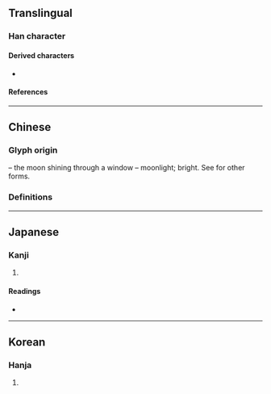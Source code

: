 {{also|明}}
{{character info}}
==Translingual==

===Han character===
{{Han char|rn=74|rad=月|as=07|sn=11|four=|canj=WBB|ids=⿰囧月}}

====Derived characters====
* {{l|mul|[[𥂗]], [[𦹩]], [[𪆌]]}}

====References====
{{Han ref|kx=0505.270|dkj=14366|dj=0884.210|hdz=32078.080|uh=6719}}

----

==Chinese==

===Glyph origin===
{{Han etym}}
{{Han compound|囧|月|ls=ic|ls2=psc|c1=p|c2=s|t1=window|t2=moon}} – the moon shining through a window – moonlight; bright. See {{och-l|明}} for other forms.

===Definitions===
{{zh-see|明|a}}

----

==Japanese==

===Kanji===
{{ja-kanji|grade=|rs=月07}}

# {{rfdef|ja|sort=月07}}

====Readings====
* {{ja-readings|kanon=めい|goon=みょう|kun=あ-かり, あか-るい, あか-るむ}}

----

==Korean==

===Hanja===
{{ko-hanja|hangeul=명|rv=myeong|mr=myŏng}}

# {{rfdef|ko|sort=月07}}